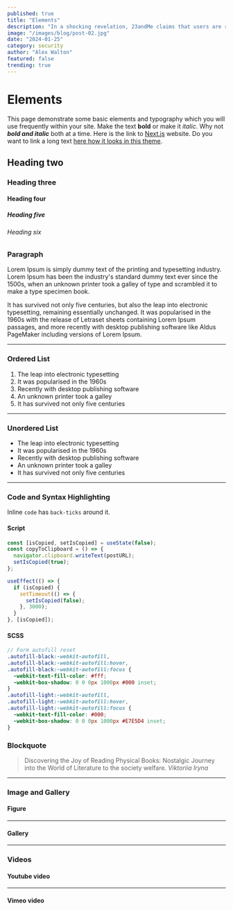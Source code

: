 ```yaml
---
published: true
title: "Elements"
description: "In a shocking revelation, 23andMe claims that users are responsible for the recent data breach that exposed sensitive genetic information."
image: "/images/blog/post-02.jpg"
date: "2024-01-25"
category: security
author: "Alex Walton"
featured: false
trending: true
---
```


# Elements

This page demonstrate some basic elements and typography which you will use frequently within your site. Make the text **bold** or make it *italic*. Why not **_bold and italic_** both at a time. Here is the link to [Next.js](https://nextjs.org/) website. Do you want to link a long text [here how it looks in this theme](https://nextjs.org/).

## Heading two
### Heading three
#### Heading four
##### Heading five
###### Heading six

### Paragraph

Lorem Ipsum is simply dummy text of the printing and typesetting industry. Lorem Ipsum has been the industry's standard dummy text ever since the 1500s, when an unknown printer took a galley of type and scrambled it to make a type specimen book.

It has survived not only five centuries, but also the leap into electronic typesetting, remaining essentially unchanged. It was popularised in the 1960s with the release of Letraset sheets containing Lorem Ipsum passages, and more recently with desktop publishing software like Aldus PageMaker including versions of Lorem Ipsum.

<hr/>

### Ordered List

1. The leap into electronic typesetting
2. It was popularised in the 1960s
3. Recently with desktop publishing software
4. An unknown printer took a galley
5. It has survived not only five centuries

<hr/>

### Unordered List

* The leap into electronic typesetting
* It was popularised in the 1960s
* Recently with desktop publishing software
* An unknown printer took a galley
* It has survived not only five centuries

<hr/>

### Code and Syntax Highlighting

Inline `code` has `back-ticks` around it.

#### Script
```javascript
const [isCopied, setIsCopied] = useState(false);
const copyToClipboard = () => {
  navigator.clipboard.writeText(postURL);
  setIsCopied(true);
};

useEffect(() => {
  if (isCopied) {
    setTimeout(() => {
      setIsCopied(false);
    }, 3000);
  }
}, [isCopied]);
```

#### SCSS
```scss
// Form autofill reset
.autofill-black:-webkit-autofill,
.autofill-black:-webkit-autofill:hover, 
.autofill-black:-webkit-autofill:focus {
  -webkit-text-fill-color: #fff;
  -webkit-box-shadow: 0 0 0px 1000px #000 inset;
}
.autofill-light:-webkit-autofill,
.autofill-light:-webkit-autofill:hover, 
.autofill-light:-webkit-autofill:focus {
  -webkit-text-fill-color: #000;
  -webkit-box-shadow: 0 0 0px 1000px #E7E5D4 inset;
}
```

### Blockquote

> Discovering the Joy of Reading Physical Books: Nostalgic Journey into the World of Literature to the society welfare.
<cite>Viktoriia Iryna</cite>

<hr/>

### Image and Gallery

#### Figure

<CustomImage
  src="/images/blog/post-11.jpg" 
  alt="image" 
  height="485" 
  width="1000"
  caption="This is a Image Caption"
/>

<hr/>

#### Gallery
<div className="gallery">
  <CustomImage src="/images/blog/post-13.jpg" alt="image" height="300" width="300" />
  <CustomImage src="/images/blog/post-12.jpg" alt="image" height="300" width="300" />
  <CustomImage src="/images/blog/post-03.jpg" alt="image" height="300" width="300" />
  <CustomImage src="/images/blog/post-04.jpg" alt="image" height="300" width="300" />
  <CustomImage src="/images/blog/post-05.jpg" alt="image" height="300" width="300" />
  <CustomImage src="/images/blog/post-06.jpg" alt="image" height="300" width="300" />
</div>

<hr/>

### Videos

#### Youtube video

<CustomVideo title="" type="youtube" video_id="CHSnz0bCaUk" />

<hr/>

#### Vimeo video

<CustomVideo title="" type="vimeo" video_id="341490793" />
